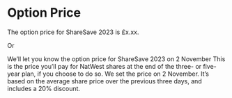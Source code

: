 # Option Price

The option price for ShareSave 2023 is £x.xx.

Or

We’ll let you know the option price for ShareSave 2023 on 2 November
This is the price you’ll pay for NatWest shares at the end of the three- or five-year plan, if you choose to do so.
We set the price on 2 November. It’s based on the average share price over the previous three days, and includes a 20% discount.